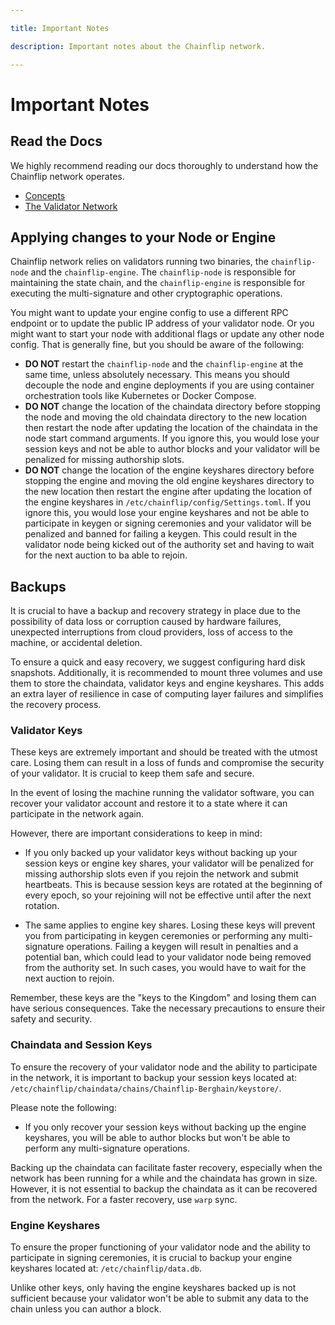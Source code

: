 ```yaml
---

title: Important Notes

description: Important notes about the Chainflip network.

---
```



# Important Notes

## Read the Docs
We highly recommend reading our docs thoroughly to understand how the Chainflip network operates.

- [Concepts](../../concepts/welcome)
- [The Validator Network](../../concepts/validator-network/the-state-chain)

## Applying changes to your Node or Engine
Chainflip network relies on validators running two binaries, the `chainflip-node` and the `chainflip-engine`. The `chainflip-node` is responsible for maintaining the state chain, and the `chainflip-engine` is responsible for executing the multi-signature and other cryptographic operations.

You might want to update your engine config to use a different RPC endpoint or to update the public IP address of your validator node. Or you might want to start your node with additional flags or update any other node config. That is generally fine, but you should be aware of the following:

- **DO NOT** restart the `chainflip-node` and the `chainflip-engine` at the same time, unless absolutely necessary. This means you should decouple the node and engine deployments if you are using container orchestration tools like Kubernetes or Docker Compose.
- **DO NOT** change the location of the chaindata directory before stopping the node and moving the old chaindata directory to the new location then restart the node after updating the location of the chaindata in the node start command arguments. If you ignore this, you would lose your session keys and not be able to author blocks and your validator will be penalized for missing authorship slots.
- **DO NOT** change the location of the engine keyshares directory before stopping the engine and moving the old engine keyshares directory to the new location then restart the engine after updating the location of the engine keyshares in `/etc/chainflip/config/Settings.toml`. If you ignore this, you would lose your engine keyshares and not be able to participate in keygen or signing ceremonies and your validator will be penalized and banned for failing a keygen. This could result in the validator node being kicked out of the authority set and having to wait for the next auction to ba able to rejoin.

## Backups
It is crucial to have a backup and recovery strategy in place due to the possibility of data loss or corruption caused by hardware failures, unexpected interruptions from cloud providers, loss of access to the machine, or accidental deletion.

To ensure a quick and easy recovery, we suggest configuring hard disk snapshots. Additionally, it is recommended to mount three volumes and use them to store the chaindata, validator keys and engine keyshares. This adds an extra layer of resilience in case of computing layer failures and simplifies the recovery process.

### Validator Keys

These keys are extremely important and should be treated with the utmost care. Losing them can result in a loss of funds and compromise the security of your validator. It is crucial to keep them safe and secure.

In the event of losing the machine running the validator software, you can recover your validator account and restore it to a state where it can participate in the network again.

However, there are important considerations to keep in mind:

- If you only backed up your validator keys without backing up your session keys or engine key shares, your validator will be penalized for missing authorship slots even if you rejoin the network and submit heartbeats. This is because session keys are rotated at the beginning of every epoch, so your rejoining will not be effective until after the next rotation.

- The same applies to engine key shares. Losing these keys will prevent you from participating in keygen ceremonies or performing any multi-signature operations. Failing a keygen will result in penalties and a potential ban, which could lead to your validator node being removed from the authority set. In such cases, you would have to wait for the next auction to rejoin.

Remember, these keys are the "keys to the Kingdom" and losing them can have serious consequences. Take the necessary precautions to ensure their safety and security.

### Chaindata and Session Keys

To ensure the recovery of your validator node and the ability to participate in the network, it is important to backup your session keys located at: `/etc/chainflip/chaindata/chains/Chainflip-Berghain/keystore/`.

Please note the following:
- If you only recover your session keys without backing up the engine keyshares, you will be able to author blocks but won't be able to perform any multi-signature operations.

Backing up the chaindata can facilitate faster recovery, especially when the network has been running for a while and the chaindata has grown in size. However, it is not essential to backup the chaindata as it can be recovered from the network. For a faster recovery, use `warp` sync.

### Engine Keyshares

To ensure the proper functioning of your validator node and the ability to participate in signing ceremonies, it is crucial to backup your engine keyshares located at: `/etc/chainflip/data.db`.

Unlike other keys, only having the engine keyshares backed up is not sufficient because your validator won't be able to submit any data to the chain unless you can author a block.
